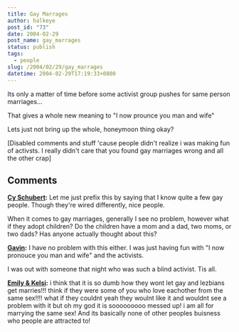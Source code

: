 ```yaml
---
title: Gay Marrages
author: halkeye
post_id: "73"
date: 2004-02-29
post_name: gay_marrages
status: publish
tags:
  - people
slug: /2004/02/29/gay_marrages
datetime: 2004-02-29T17:19:33+0800
---
```


Its only a matter of time before some activist group pushes for same person marriages...

That gives a whole new meaning to "I now prounce you man and wife"

Lets just not bring up the whole, honeymoon thing okay?

[Disabled comments and stuff 'cause people didn't realize i was making fun of activsts. I really didn't care that you found gay marriages wrong and all the other crap]

## Comments

**[Cy Schubert](#50 "2004-03-07 19:52:14"):** Let me just prefix this by saying that I know quite a few gay people. Though they're wired differently, nice people.

When it comes to gay marriages, generally I see no problem, however what if they adopt children? Do the children have a mom and a dad, two moms, or two dads? Has anyone actually thought about this?

**[Gavin](#51 "2004-03-07 20:30:08"):** I have no problem with this either. I was just having fun with "I now pronouce you man and wife" and the activists.

I was out with someone that night who was such a blind activist. Tis all.

**[Emily &amp; Kelsi](#52 "2005-09-30 11:26:52"):** i think that it is so dumb how they wont let gay and lezbians get marries!!! think if they were some of you who love eachother from the same sex!!!! what if they couldnt yeah they woulnt like it and wouldnt see a problem with it but oh my god it is sooooooooo messed up! i am all for marrying the same sex! And its basically none of other peoples buisness who people are attracted to!

